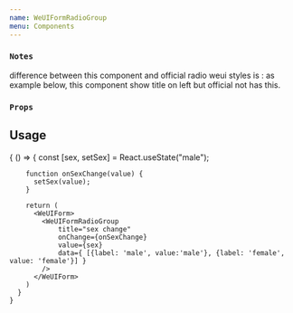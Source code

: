 ```yaml
---
name: WeUIFormRadioGroup
menu: Components
---
```




### `Notes`
difference between this component and official radio weui styles is : as example below, this component show title on left but official not has this. 

### `Props`
<Props of={WeUIFormRadioGroup} />

## Usage
<Playground>
    {
      () => {
        const [sex, setSex] = React.useState("male");
        
        function onSexChange(value) {
          setSex(value);
        }
        
        return (
          <WeUIForm>
            <WeUIFormRadioGroup 
                title="sex change" 
                onChange={onSexChange} 
                value={sex} 
                data={ [{label: 'male', value:'male'}, {label: 'female', value: 'female'}] } 
            />
          </WeUIForm>
        )
      }  
    }
</Playground>

